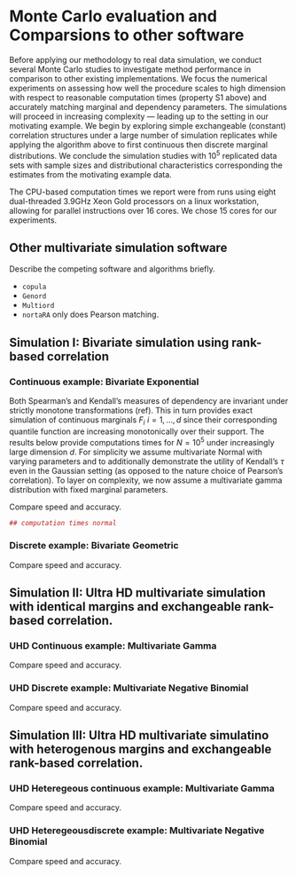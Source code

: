 # Monte Carlo evaluation and Comparsions to other software

Before applying our methodology to real data simulation, we conduct several Monte Carlo studies to investigate method performance in comparison to other existing implementations. We focus the numerical experiments on assessing how well the procedure scales to high dimension with respect to reasonable computation times (property S1 above) and accurately matching marginal and dependency parameters. The simulations will proceed in increasing complexity --- leading up to the setting in our motivating example. We begin by exploring simple exchangeable (constant) correlation structures under a large number of simulation replicates while applying the algorithm above to first continuous then discrete marginal distributions. We conclude the simulation studies with $10^5$ replicated data sets with sample sizes and distributional characteristics corresponding the estimates from the motivating example data.

The CPU-based computation times we report were from runs using eight dual-threaded 3.9GHz
Xeon Gold processors on a linux workstation, allowing for parallel instructions
over 16 cores. We chose 15 cores for our experiments.

## Other multivariate simulation software

Describe the competing software and algorithms briefly.

- `copula`
- `Genord`
- `Multiord`
- `nortaRA` only does Pearson matching.

## Simulation I: Bivariate simulation using rank-based correlation

### Continuous example: Bivariate Exponential

Both Spearman's and Kendall's measures of dependency are invariant under
strictly monotone transformations (ref). This in turn provides exact simulation
of continuous marginals $F_i$ $i=1,\ldots,d$ since their corresponding quantile
function are increasing monotonically over their support. The results below
provide computations times for $N=10^5$ under increasingly large dimension $d$.
For simplicity we assume multivariate Normal with varying parameters and to
additionally demonstrate the utility of Kendall's $\tau$ even in the Gaussian
setting (as opposed to the nature choice of Pearson's correlation). To layer on complexity, we now assume a multivariate gamma distribution with fixed marginal parameters.

Compare speed and accuracy.

```r
## computation times normal

```
### Discrete example: Bivariate Geometric

Compare speed and accuracy.

## Simulation II: Ultra HD multivariate simulation with identical margins and exchangeable rank-based correlation. 

### UHD Continuous example: Multivariate Gamma

Compare speed and accuracy.

### UHD Discrete example: Multivariate Negative Binomial

Compare speed and accuracy.

## Simulation III: Ultra HD multivariate simulatino with heterogenous margins and exchangeable rank-based correlation. 

### UHD Heteregeous continuous example: Multivariate Gamma

Compare speed and accuracy.

### UHD Heteregeousdiscrete example: Multivariate Negative Binomial

Compare speed and accuracy.
